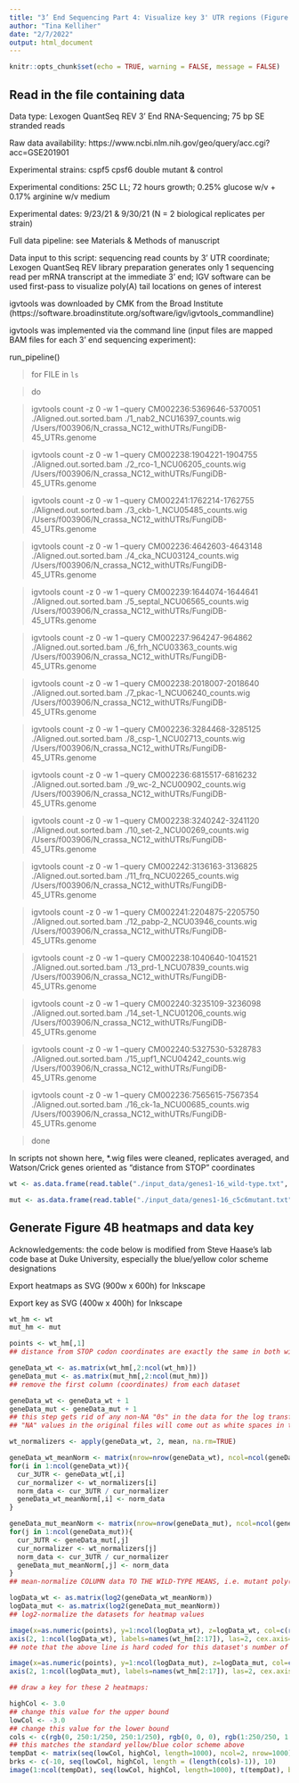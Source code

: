 ```yaml
---
title: "3’ End Sequencing Part 4: Visualize key 3' UTR regions (Figure 4B)"
author: "Tina Kelliher"
date: "2/7/2022"
output: html_document
---
```


```r
knitr::opts_chunk$set(echo = TRUE, warning = FALSE, message = FALSE)

```

## Read in the file containing data

Data type: Lexogen QuantSeq REV 3' End RNA-Sequencing; 75 bp SE stranded reads

Raw data availability: https://www.ncbi.nlm.nih.gov/geo/query/acc.cgi?acc=GSE201901

Experimental strains: cspf5 cpsf6 double mutant & control

Experimental conditions: 25C LL; 72 hours growth; 0.25% glucose w/v + 0.17% arginine w/v medium

Experimental dates: 9/23/21 & 9/30/21 (N = 2 biological replicates per strain)

Full data pipeline: see Materials & Methods of manuscript

Data input to this script: sequencing read counts by 3' UTR coordinate; Lexogen QuantSeq REV library preparation generates only 1 sequencing read per mRNA transcript at the immediate 3' end; IGV software can be used first-pass to visualize poly(A) tail locations on genes of interest

igvtools was downloaded by CMK from the Broad Institute (https://software.broadinstitute.org/software/igv/igvtools_commandline)

igvtools was implemented via the command line (input files are mapped BAM files for each 3' end sequencing experiment):

run_pipeline()

> for FILE in `ls`

> do

> igvtools count -z 0 -w 1 --query CM002236:5369646-5370051 ./Aligned.out.sorted.bam ./1_nab2_NCU16397_counts.wig /Users/f003906/N_crassa_NC12_withUTRs/FungiDB-45_UTRs.genome

> igvtools count -z 0 -w 1 --query CM002238:1904221-1904755 ./Aligned.out.sorted.bam ./2_rco-1_NCU06205_counts.wig /Users/f003906/N_crassa_NC12_withUTRs/FungiDB-45_UTRs.genome

> igvtools count -z 0 -w 1 --query CM002241:1762214-1762755 ./Aligned.out.sorted.bam ./3_ckb-1_NCU05485_counts.wig /Users/f003906/N_crassa_NC12_withUTRs/FungiDB-45_UTRs.genome

> igvtools count -z 0 -w 1 --query CM002236:4642603-4643148 ./Aligned.out.sorted.bam ./4_cka_NCU03124_counts.wig /Users/f003906/N_crassa_NC12_withUTRs/FungiDB-45_UTRs.genome

> igvtools count -z 0 -w 1 --query CM002239:1644074-1644641 ./Aligned.out.sorted.bam ./5_septal_NCU06565_counts.wig /Users/f003906/N_crassa_NC12_withUTRs/FungiDB-45_UTRs.genome

> igvtools count -z 0 -w 1 --query CM002237:964247-964862 ./Aligned.out.sorted.bam ./6_frh_NCU03363_counts.wig /Users/f003906/N_crassa_NC12_withUTRs/FungiDB-45_UTRs.genome

> igvtools count -z 0 -w 1 --query CM002238:2018007-2018640 ./Aligned.out.sorted.bam ./7_pkac-1_NCU06240_counts.wig /Users/f003906/N_crassa_NC12_withUTRs/FungiDB-45_UTRs.genome

> igvtools count -z 0 -w 1 --query CM002236:3284468-3285125 ./Aligned.out.sorted.bam ./8_csp-1_NCU02713_counts.wig /Users/f003906/N_crassa_NC12_withUTRs/FungiDB-45_UTRs.genome

> igvtools count -z 0 -w 1 --query CM002236:6815517-6816232 ./Aligned.out.sorted.bam ./9_wc-2_NCU00902_counts.wig /Users/f003906/N_crassa_NC12_withUTRs/FungiDB-45_UTRs.genome

> igvtools count -z 0 -w 1 --query CM002238:3240242-3241120 ./Aligned.out.sorted.bam ./10_set-2_NCU00269_counts.wig /Users/f003906/N_crassa_NC12_withUTRs/FungiDB-45_UTRs.genome

> igvtools count -z 0 -w 1 --query CM002242:3136163-3136825 ./Aligned.out.sorted.bam ./11_frq_NCU02265_counts.wig /Users/f003906/N_crassa_NC12_withUTRs/FungiDB-45_UTRs.genome

> igvtools count -z 0 -w 1 --query CM002241:2204875-2205750 ./Aligned.out.sorted.bam ./12_pabp-2_NCU03946_counts.wig /Users/f003906/N_crassa_NC12_withUTRs/FungiDB-45_UTRs.genome

> igvtools count -z 0 -w 1 --query CM002238:1040640-1041521 ./Aligned.out.sorted.bam ./13_prd-1_NCU07839_counts.wig /Users/f003906/N_crassa_NC12_withUTRs/FungiDB-45_UTRs.genome

> igvtools count -z 0 -w 1 --query CM002240:3235109-3236098 ./Aligned.out.sorted.bam ./14_set-1_NCU01206_counts.wig /Users/f003906/N_crassa_NC12_withUTRs/FungiDB-45_UTRs.genome

> igvtools count -z 0 -w 1 --query CM002240:5327530-5328783 ./Aligned.out.sorted.bam ./15_upf1_NCU04242_counts.wig /Users/f003906/N_crassa_NC12_withUTRs/FungiDB-45_UTRs.genome

> igvtools count -z 0 -w 1 --query CM002236:7565615-7567354 ./Aligned.out.sorted.bam ./16_ck-1a_NCU00685_counts.wig /Users/f003906/N_crassa_NC12_withUTRs/FungiDB-45_UTRs.genome

> done

In scripts not shown here, *.wig files were cleaned, replicates averaged, and Watson/Crick genes oriented as "distance from STOP" coordinates

```r

wt <- as.data.frame(read.table("./input_data/genes1-16_wild-type.txt", header=TRUE))

mut <- as.data.frame(read.table("./input_data/genes1-16_c5c6mutant.txt", header=TRUE))

```

## Generate Figure 4B heatmaps and data key

Acknowledgements: the code below is modified from Steve Haase's lab code base at Duke University, especially the blue/yellow color scheme designations

Export heatmaps as SVG (900w x 600h) for Inkscape

Export key as SVG (400w x 400h) for Inkscape

```r

wt_hm <- wt
mut_hm <- mut

points <- wt_hm[,1]
## distance from STOP codon coordinates are exactly the same in both wild-type and mutant data files

geneData_wt <- as.matrix(wt_hm[,2:ncol(wt_hm)])
geneData_mut <- as.matrix(mut_hm[,2:ncol(mut_hm)])
## remove the first column (coordinates) from each dataset

geneData_wt <- geneData_wt + 1
geneData_mut <- geneData_mut + 1
## this step gets rid of any non-NA "0s" in the data for the log transformation
## "NA" values in the original files will come out as white spaces in the heatmap

wt_normalizers <- apply(geneData_wt, 2, mean, na.rm=TRUE)

geneData_wt_meanNorm <- matrix(nrow=nrow(geneData_wt), ncol=ncol(geneData_wt))
for(i in 1:ncol(geneData_wt)){
  cur_3UTR <- geneData_wt[,i]
  cur_normalizer <- wt_normalizers[i]
  norm_data <- cur_3UTR / cur_normalizer
  geneData_wt_meanNorm[,i] <- norm_data
}

geneData_mut_meanNorm <- matrix(nrow=nrow(geneData_mut), ncol=ncol(geneData_mut))
for(j in 1:ncol(geneData_mut)){
  cur_3UTR <- geneData_mut[,j]
  cur_normalizer <- wt_normalizers[j]
  norm_data <- cur_3UTR / cur_normalizer
  geneData_mut_meanNorm[,j] <- norm_data
}
## mean-normalize COLUMN data TO THE WILD-TYPE MEANS, i.e. mutant poly(A) gene expression levels are comparable to wild-type

logData_wt <- as.matrix(log2(geneData_wt_meanNorm))
logData_mut <- as.matrix(log2(geneData_mut_meanNorm))
## log2-normalize the datasets for heatmap values

image(x=as.numeric(points), y=1:ncol(logData_wt), z=logData_wt, col=c(rgb(0, 49:1/49, 49:1/49), rgb(0:50/50, 0:50/50, 0)), xlab="distance from STOP codon", ylab="genes of interest", breaks=c(-100, seq(-3.0, 3.0, length=99), 100), yaxt="n")
axis(2, 1:ncol(logData_wt), labels=names(wt_hm[2:17]), las=2, cex.axis=0.75)
## note that the above line is hard coded for this dataset's number of columns!

image(x=as.numeric(points), y=1:ncol(logData_mut), z=logData_mut, col=c(rgb(0, 49:1/49, 49:1/49), rgb(0:50/50, 0:50/50, 0)), xlab="distance from STOP codon", ylab="genes of interest", breaks=c(-100, seq(-3.0, 3.0, length=99), 100), yaxt="n")
axis(2, 1:ncol(logData_mut), labels=names(wt_hm[2:17]), las=2, cex.axis=0.75)

## draw a key for these 2 heatmaps:

highCol <- 3.0
## change this value for the upper bound
lowCol <- -3.0
## change this value for the lower bound
cols <- c(rgb(0, 250:1/250, 250:1/250), rgb(0, 0, 0), rgb(1:250/250, 1:250/250, 0))
## this matches the standard yellow/blue color scheme above
tempDat <- matrix(seq(lowCol, highCol, length=1000), ncol=2, nrow=1000)
brks <- c(-10, seq(lowCol, highCol, length = (length(cols)-1)), 10)
image(1:ncol(tempDat), seq(lowCol, highCol, length=1000), t(tempDat), breaks=brks, col=cols, xlab="", ylab="Key", xaxt="n")

```